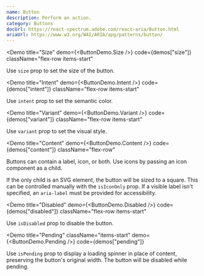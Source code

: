 ```yaml
---
name: Button
description: Perform an action.
category: Buttons
docUrl: https://react-spectrum.adobe.com/react-aria/Button.html
ariaUrl: https://www.w3.org/WAI/ARIA/apg/patterns/button/
---
```


<Demo
  title="Size"
  demo={<ButtonDemo.Size />}
  code={demos["size"]}
  className="flex-row items-start"
>
  Use `size` prop to set the size of the button.
</Demo>

<Demo
  title="Intent"
  demo={<ButtonDemo.Intent />}
  code={demos["intent"]}
  className="flex-row items-start"
>
  Use `intent` prop to set the semantic color.
</Demo>

<Demo
  title="Variant"
  demo={<ButtonDemo.Variant />}
  code={demos["variant"]}
  className="flex-row items-start"
>
  Use `variant` prop to set the visual style.
</Demo>

<Demo
  title="Content"
  demo={<ButtonDemo.Content />}
  code={demos["content"]}
  className="flex-row"
>
  Buttons can contain a label, icon, or both. Use icons by passing an icon
  component as a child.
  
  If the only child is an SVG element, the button will be
  sized to a square. This can be controlled manually with the `isIconOnly` prop.
  <Note intent="info" title="Accessibility">
    If a visible label isn't specified, an `aria-label` must be provided for
    accessibility.
  </Note>

</Demo>

<Demo
  title="Disabled"
  demo={<ButtonDemo.Disabled />}
  code={demos["disabled"]}
  className="flex-row items-start"
>
  Use `isDisabled` prop to disable the button.
</Demo>

<Demo
  title="Pending"
  className="items-start"
  demo={<ButtonDemo.Pending />}
  code={demos["pending"]}
>
  Use `isPending` prop to display a loading spinner in place of content,
  preserving the button's original width. The button will be disabled while
  pending.
</Demo>
